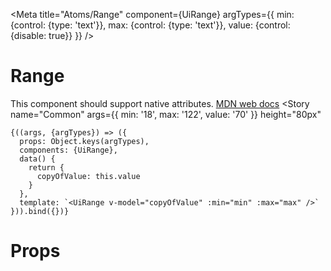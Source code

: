 
<Meta
  title="Atoms/Range"
  component={UiRange}
  argTypes={{
    min: {control: {type: 'text'}},
    max: {control: {type: 'text'}},
    value: {control: {disable: true}}
  }}
/>

# Range

This component should support native attributes. [MDN web docs](https://developer.mozilla.org/en-US/docs/Web/HTML/Element/input/range)
<Canvas>
  <Story
    name="Common"
    args={{
      min: '18',
      max: '122',
      value: '70'
    }}
     height="80px"
  >
    {((args, {argTypes}) => ({
      props: Object.keys(argTypes),
      components: {UiRange},
      data() {
        return {
          copyOfValue: this.value
        }
      },
      template: `<UiRange v-model="copyOfValue" :min="min" :max="max" />`
    })).bind({})}
  </Story>
</Canvas>

<ArgsTable story='Common' />

# Props

<Props of={UiRange} />
